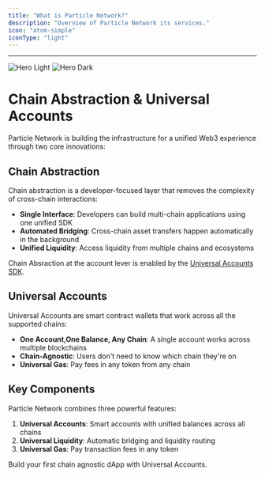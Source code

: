 ```yaml
---
title: "What is Particle Network?"
description: "Overview of Particle Network its services."
icon: "atom-simple"
iconType: "light"
---
```


***

<img
  className="block dark:hidden"
  src="/images/hero-dark.png"
  alt="Hero Light"
/>
<img
  className="hidden dark:block"
  src="/images/hero-dark.png"
  alt="Hero Dark"
/>

# Chain Abstraction & Universal Accounts

Particle Network is building the infrastructure for a unified Web3 experience through two core innovations:

## Chain Abstraction

Chain abstraction is a developer-focused layer that removes the complexity of cross-chain interactions:

- **Single Interface**: Developers can build multi-chain applications using one unified SDK
- **Automated Bridging**: Cross-chain asset transfers happen automatically in the background
- **Unified Liquidity**: Access liquidity from multiple chains and ecosystems

<Info>Chain Absraction at the account lever is enabled by the [Universal Accounts SDK](/ua-api-reference).</Info>

## Universal Accounts

Universal Accounts are smart contract wallets that work across all the supported chains:

- **One Account,One Balance, Any Chain**: A single account works across multiple blockchains
- **Chain-Agnostic**: Users don't need to know which chain they're on
- **Universal Gas**: Pay fees in any token from any chain

## Key Components

Particle Network combines three powerful features:

1. **Universal Accounts**: Smart accounts with unified balances across all chains
2. **Universal Liquidity**: Automatic bridging and liquidity routing
3. **Universal Gas**: Pay transaction fees in any token

<Card title="Get started with Universal Accounts" icon="wand-magic-sparkles" href="/tutorials/walkthroughs/build-dapp-with-ua">
Build your first chain agnostic dApp with Universal Accounts.
</Card>

